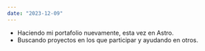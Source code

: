```yaml
---
date: "2023-12-09"
---
```


- Haciendo mi portafolio nuevamente, esta vez en Astro.
- Buscando proyectos en los que participar y ayudando en otros.
